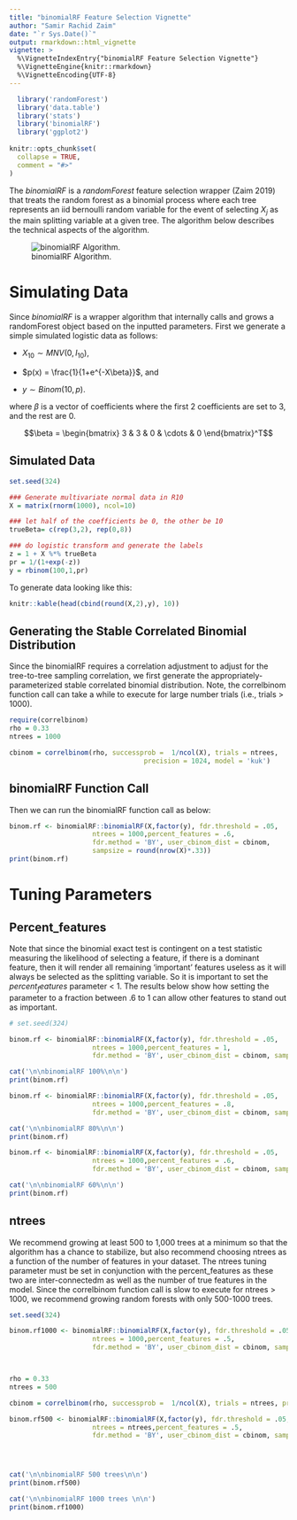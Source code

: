```yaml
---
title: "binomialRF Feature Selection Vignette"
author: "Samir Rachid Zaim"
date: "`r Sys.Date()`"
output: rmarkdown::html_vignette
vignette: >
  %\VignetteIndexEntry{"binomialRF Feature Selection Vignette"}
  %\VignetteEngine{knitr::rmarkdown}
  %\VignetteEncoding{UTF-8}
---
```


```r
  library('randomForest')
  library('data.table')
  library('stats')
  library('binomialRF')
  library('ggplot2')
  
knitr::opts_chunk$set(
  collapse = TRUE,
  comment = "#>"
)
```


The $\textit{binomialRF}$ is a $\textit{randomForest}$ feature selection wrapper (Zaim 2019) that treats the random forest as a binomial process where each tree represents an iid bernoulli random variable for the event of selecting $X_j$ as the main splitting variable at a given tree. The algorithm below describes the technical aspects of the algorithm.

\begin{algorithm} 
\caption{binomialRF Feature Selection Algorithm } 
\label{alg1} 
\begin{algorithmic}
  \For{i=1:N}
    \State Grow $T_{i}$
    \State $S_{ij} =   \left\{
\begin{array}{ll}
      1 & X_j \text{ is splitting variable at root node by } T_i \\
      0 & \text{otherwise} \\
 \end{array} 
\right. $
    \State $S \gets S_{ij}$
  \EndFor
  \State $S_j = \sum_{i=1}^N S_{ij}= \sum_{i=1}^N I[X_j \in root(T_i)]$
  \State $S_j \sim \text{binomial}(N,p_0), \hspace{6mm} \text{where } p_0=\bigg(1 - \prod_{i=1}^m\frac{L-i}{L-(i-1)} \bigg)\frac{1}{m}$.
  \State Test for Significance
  \State Adjust for Multiple Comparisons

\end{algorithmic}
\end{algorithm}

![binomialRF Algorithm.](algorithm.png)

# Simulating Data
Since $\textit{binomialRF}$ is a wrapper algorithm that internally calls and grows a randomForest object based on the inputted parameters. First we generate a simple simulated logistic data as follows: 

* $X_{10}\sim MNV(0, I_{10})$, 


* $p(x) = \frac{1}{1+e^{-X\beta}}$, and

* $y \sim Binom(10,p)$.

where $\beta$ is a vector of coefficients where the first 2 coefficients are set to 3, and the rest are 0. 

$$\beta = \begin{bmatrix} 3 & 3 & 0  & \cdots & 0  \end{bmatrix}^T$$

## Simulated Data

```r
set.seed(324)

### Generate multivariate normal data in R10
X = matrix(rnorm(1000), ncol=10)

### let half of the coefficients be 0, the other be 10
trueBeta= c(rep(3,2), rep(0,8))

### do logistic transform and generate the labels
z = 1 + X %*% trueBeta    
pr = 1/(1+exp(-z))        
y = rbinom(100,1,pr)

```
To generate data looking like this: 
```r
knitr::kable(head(cbind(round(X,2),y), 10))
```

## Generating the Stable Correlated Binomial Distribution

Since the binomialRF requires a correlation adjustment to adjust for the tree-to-tree sampling correlation, we first generate the appropriately-parameterized stable correlated binomial distribution. Note, the correlbinom function call can take a while to execute for large number trials (i.e., trials > 1000). 

```r
require(correlbinom)
rho = 0.33
ntrees = 1000

cbinom = correlbinom(rho, successprob =  1/ncol(X), trials = ntrees, 
                                  precision = 1024, model = 'kuk')

```

## binomialRF Function Call

Then we can run the binomialRF function call as below:

```r
binom.rf <- binomialRF::binomialRF(X,factor(y), fdr.threshold = .05,
                     ntrees = 1000,percent_features = .6,
                     fdr.method = 'BY', user_cbinom_dist = cbinom, 
                     sampsize = round(nrow(X)*.33))
print(binom.rf)

```

# Tuning Parameters

## Percent_features

Note that since the binomial exact test is contingent on a test statistic measuring the likelihood of selecting a feature, if there is a dominant feature, then it will render all remaining 'important' features useless as it will always be selected as the splitting variable. So it is important to set the $percent_features$ parameter < 1. The results below show how setting the parameter to a fraction between .6 to 1 can allow other features to stand out as important. 

```r
# set.seed(324)

binom.rf <- binomialRF::binomialRF(X,factor(y), fdr.threshold = .05,
                     ntrees = 1000,percent_features = 1,
                     fdr.method = 'BY', user_cbinom_dist = cbinom, sampsize = round(nrow(X)*.33))

cat('\n\nbinomialRF 100%\n\n')
print(binom.rf)

binom.rf <- binomialRF::binomialRF(X,factor(y), fdr.threshold = .05,
                     ntrees = 1000,percent_features = .8,
                     fdr.method = 'BY', user_cbinom_dist = cbinom, sampsize = round(nrow(X)*.33))

cat('\n\nbinomialRF 80%\n\n')
print(binom.rf)

binom.rf <- binomialRF::binomialRF(X,factor(y), fdr.threshold = .05,
                     ntrees = 1000,percent_features = .6,
                     fdr.method = 'BY', user_cbinom_dist = cbinom, sampsize = round(nrow(X)*.33))

cat('\n\nbinomialRF 60%\n\n')
print(binom.rf)
```

## ntrees

We recommend growing at least 500 to 1,000 trees at a minimum so that the algorithm has a chance to stabilize, but also recommend choosing ntrees as a function of the number of features in your dataset. The ntrees tuning parameter must be set in conjunction with the percent_features as these two are inter-connectedm as well as the number of true features in the model. Since the correlbinom function call is slow to execute for ntrees > 1000, we recommend growing random forests with only 500-1000 trees. 


```r
set.seed(324)

binom.rf1000 <- binomialRF::binomialRF(X,factor(y), fdr.threshold = .05,
                     ntrees = 1000,percent_features = .5,
                     fdr.method = 'BY', user_cbinom_dist = cbinom, sampsize = round(nrow(X)*.33))



rho = 0.33
ntrees = 500

cbinom = correlbinom(rho, successprob =  1/ncol(X), trials = ntrees, precision = 1024, model = 'kuk')

binom.rf500 <- binomialRF::binomialRF(X,factor(y), fdr.threshold = .05,
                     ntrees = ntrees,percent_features = .5,
                     fdr.method = 'BY', user_cbinom_dist = cbinom, sampsize = round(nrow(X)*.33))




cat('\n\nbinomialRF 500 trees\n\n')
print(binom.rf500)

cat('\n\nbinomialRF 1000 trees \n\n')
print(binom.rf1000)

```
